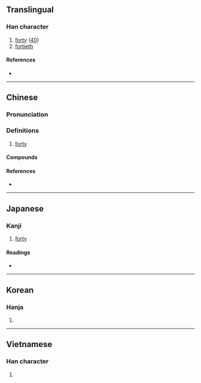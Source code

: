 {{character info/new}}
{{also|ᚓ}}
==Translingual==

===Han character===
{{Han char|rn=24|rad=十|as=03|sn=5|four=44000|canj=TT,XXTT}}

# [[forty]] ([[40]])
# [[fortieth]]

====References====
* {{Han ref|kx=0156.140|dkj=02712|dj=0355.040|hdz=10060.020|uh=534C|ud=21324|bh=C96D|bd=51565}}

----

==Chinese==
{{zh-forms}}

===Pronunciation===
{{zh-pron
|m=xì
|c=se3
|mn=siap/qz:siak
|mn_note=siak - only for 卌九
|mn-t=siab4
|mc=y
|oc=y
|ma=
|cat=num
}}

===Definitions===
{{zh-hanzi}}

# [[forty]]

====Compounds====
{{zh-der|上卌袂攝|卌工|卌九日|卌九日烏}}

====References====
* {{thcwd|1398}}

{{cln|zh|numeral symbols|numerals}}

----

==Japanese==

===Kanji===
{{ja-kanji|grade=|rs=十03}}

# [[forty]]

====Readings====
* {{ja-readings|on=[[しゅう]] (shū)|kun=[[よんじゅう]] (yonjuu)}}

----

==Korean==

===Hanja===
{{ko-hanja|hangeul=십|rv=sip|mr=sip|y=sip}}

# {{defn|lang=ko|sort=十03}}

----

==Vietnamese==

===Han character===
{{vi-hantu|[[tấp]]|rs=十03}}

# {{defn|lang=vi|sort=十03}}
